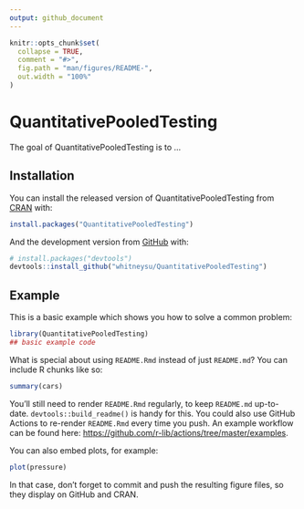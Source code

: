 ```yaml
---
output: github_document
---
```


<!-- README.md is generated from README.Rmd. Please edit that file -->

```r
knitr::opts_chunk$set(
  collapse = TRUE,
  comment = "#>",
  fig.path = "man/figures/README-",
  out.width = "100%"
)
```

# QuantitativePooledTesting

<!-- badges: start -->
<!-- badges: end -->

The goal of QuantitativePooledTesting is to ...

## Installation

You can install the released version of QuantitativePooledTesting from [CRAN](https://CRAN.R-project.org) with:

``` r
install.packages("QuantitativePooledTesting")
```

And the development version from [GitHub](https://github.com/) with:

``` r
# install.packages("devtools")
devtools::install_github("whitneysu/QuantitativePooledTesting")
```
## Example

This is a basic example which shows you how to solve a common problem:

```r
library(QuantitativePooledTesting)
## basic example code
```

What is special about using `README.Rmd` instead of just `README.md`? You can include R chunks like so:

```r
summary(cars)
```

You'll still need to render `README.Rmd` regularly, to keep `README.md` up-to-date. `devtools::build_readme()` is handy for this. You could also use GitHub Actions to re-render `README.Rmd` every time you push. An example workflow can be found here: <https://github.com/r-lib/actions/tree/master/examples>.

You can also embed plots, for example:

```r
plot(pressure)
```

In that case, don't forget to commit and push the resulting figure files, so they display on GitHub and CRAN.
